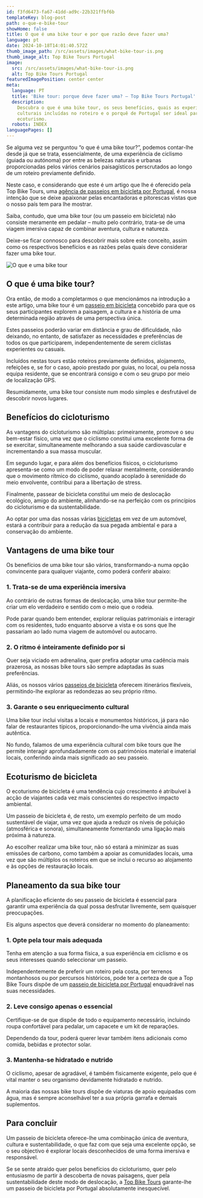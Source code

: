 ```yaml
---
id: f3fd6473-fa67-41dd-ad9c-22b321ffbf6b
templateKey: blog-post
path: o-que-e-bike-tour
showHome: false
title: O que é uma bike tour e por que razão deve fazer uma?
language: pt
date: 2024-10-18T14:01:40.572Z
thumb_image_path: /src/assets/images/what-bike-tour-is.png
thumb_image_alt: Top Bike Tours Portugal
image:
  src: /src/assets/images/what-bike-tour-is.png
  alt: Top Bike Tours Portugal
featuredImagePosition: center center
meta:
  language: PT
  title: 'Bike tour: porque deve fazer uma? – Top Bike Tours Portugal'
  description:
    Descubra o que é uma bike tour, os seus benefícios, quais as experiências
    culturais incluídas no roteiro e o porquê de Portugal ser ideal para o
    ecoturismo.
  robots: INDEX
languagePages: []
---
```


Se alguma vez se perguntou “o que é uma bike tour?”, podemos contar-lhe desde já
que se trata, essencialmente, de uma experiência de ciclismo (guiada ou
autónoma) por entre as belezas naturais e urbanas proporcionadas pelos vários
cenários paisagísticos perscrutados ao longo de um roteiro previamente definido.

Neste caso, e considerando que este é um artigo que lhe é oferecido pela Top
Bike Tours, uma
[agência de passeios em bicicleta por Portugal](https://topbiketoursportugal.com/pt/),
é nossa intenção que se deixe apaixonar pelas encantadoras e pitorescas vistas
que o nosso país tem para lhe mostrar.

Saiba, contudo, que uma bike tour (ou um passeio em bicicleta) não consiste
meramente em pedalar – muito pelo contrário, trata-se de uma viagem imersiva
capaz de combinar aventura, cultura e natureza.

Deixe-se ficar connosco para descobrir mais sobre este conceito, assim como os
respectivos benefícios e as razões pelas quais deve considerar fazer uma bike
tour.

![O que e uma bike tour ](/src/assets/images/what-bike-tour-is.png 'O que e uma bike tour ')

## O que é uma bike tour?

Ora então, de modo a completarmos o que mencionámos na introdução a este artigo,
uma bike tour é um
[passeio em bicicleta](https://topbiketoursportugal.com/passeios-de-bicicleta-portugal/)
concebido para que os seus participantes explorem a paisagem, a cultura e a
história de uma determinada região através de uma perspectiva única.

Estes passeios poderão variar em distância e grau de dificuldade, não deixando,
no entanto, de satisfazer as necessidades e preferências de todos os que
participarem, independentemente de serem ciclistas experientes ou casuais.

Incluídos nestas tours estão roteiros previamente definidos, alojamento,
refeições e, se for o caso, apoio prestado por guias, no local, ou pela nossa
equipa residente, que se encontrará consigo e com o seu grupo por meio de
localização GPS.

Resumidamente, uma bike tour consiste num modo simples e desfrutável de
descobrir novos lugares.

## Benefícios do cicloturismo

As vantagens do cicloturismo são múltiplas: primeiramente, promove o seu
bem-estar físico, uma vez que o ciclismo constitui uma excelente forma de se
exercitar, simultaneamente melhorando a sua saúde cardiovascular e incrementando
a sua massa muscular.

Em segundo lugar, e para além dos benefícios físicos, o cicloturismo
apresenta-se como um modo de poder relaxar mentalmente, considerando que o
movimento rítmico do ciclismo, quando acoplado à serenidade do meio envolvente,
contribui para a libertação de stress.

Finalmente, passear de bicicleta constitui um meio de deslocação ecológico,
amigo do ambiente, alinhando-se na perfeição com os princípios do cicloturismo e
da sustentabilidade.

Ao optar por uma das nossas várias
[bicicletas](https://topbiketoursportugal.com/pt/bicicletas/) em vez de um
automóvel, estará a contribuir para a redução da sua pegada ambiental e para a
conservação do ambiente.

## Vantagens de uma bike tour

Os benefícios de uma bike tour são vários, transformando-a numa opção
convincente para qualquer viajante, como poderá conferir abaixo:

### 1. Trata-se de uma experiência imersiva

Ao contrário de outras formas de deslocação, uma bike tour permite-lhe criar um
elo verdadeiro e sentido com o meio que o rodeia.

Pode parar quando bem entender, explorar relíquias patrimoniais e interagir com
os residentes, tudo enquanto absorve a vista e os sons que lhe passariam ao lado
numa viagem de automóvel ou autocarro.

### 2. O ritmo é inteiramente definido por si

Quer seja viciado em adrenalina, quer prefira adoptar uma cadência mais
prazerosa, as nossas bike tours são sempre adaptadas às suas preferências.

Aliás, os nossos vários
[passeios de bicicleta](https://topbiketoursportugal.com/passeios-de-bicicleta-portugal/)
oferecem itinerários flexíveis, permitindo-lhe explorar as redondezas ao seu
próprio ritmo.

### 3. Garante o seu enriquecimento cultural

Uma bike tour inclui visitas a locais e monumentos históricos, já para não falar
de restaurantes típicos, proporcionando-lhe uma vivência ainda mais autêntica.

No fundo, falamos de uma experiência cultural com bike tours que lhe permite
interagir aprofundadamente com os patrimónios material e imaterial locais,
conferindo ainda mais significado ao seu passeio.

## Ecoturismo de bicicleta

O ecoturismo de bicicleta é uma tendência cujo crescimento é atribuível à acção
de viajantes cada vez mais conscientes do respectivo impacto ambiental.

Um passeio de bicicleta é, de resto, um exemplo perfeito de um modo sustentável
de viajar, uma vez que ajuda a reduzir os níveis de poluição (atmosférica e
sonora), simultaneamente fomentando uma ligação mais próxima à natureza.

Ao escolher realizar uma bike tour, não só estará a minimizar as suas emissões
de carbono, como também a apoiar as comunidades locais, uma vez que são
múltiplos os roteiros em que se inclui o recurso ao alojamento e às opções de
restauração locais.

## Planeamento da sua bike tour

A planificação eficiente do seu passeio de bicicleta é essencial para garantir
uma experiência da qual possa desfrutar livremente, sem quaisquer preocupações.

Eis alguns aspectos que deverá considerar no momento do planeamento:

### 1. Opte pela tour mais adequada

Tenha em atenção a sua forma física, a sua experiência em ciclismo e os seus
interesses quando seleccionar um passeio.

Independentemente de preferir um roteiro pela costa, por terrenos montanhosos ou
por percursos históricos, pode ter a certeza de que a Top Bike Tours dispõe de
um
[passeio de bicicleta por Portugal](https://topbiketoursportugal.com/passeios-de-bicicleta-portugal/)
enquadrável nas suas necessidades.

### 2. Leve consigo apenas o essencial

Certifique-se de que dispõe de todo o equipamento necessário, incluindo roupa
confortável para pedalar, um capacete e um kit de reparações.

Dependendo da tour, poderá querer levar também itens adicionais como comida,
bebidas e protector solar.

### 3. Mantenha-se hidratado e nutrido

O ciclismo, apesar de agradável, é também fisicamente exigente, pelo que é vital
manter o seu organismo devidamente hidratado e nutrido.

A maioria das nossas bike tours dispõe de viaturas de apoio equipadas com água,
mas é sempre aconselhável ter a sua própria garrafa e demais suplementos.

## Para concluir

Um passeio de bicicleta oferece-lhe uma combinação única de aventura, cultura e
sustentabilidade, o que faz com que seja uma excelente opção, se o seu objectivo
é explorar locais desconhecidos de uma forma imersiva e responsável.

Se se sente atraído quer pelos benefícios do cicloturismo, quer pelo entusiasmo
de partir à descoberta de novas paisagens, quer pela sustentabilidade deste modo
de deslocação, a [Top Bike Tours](https://topbiketoursportugal.com/pt/)
garante-lhe um passeio de bicicleta por Portugal absolutamente inesquecível.
